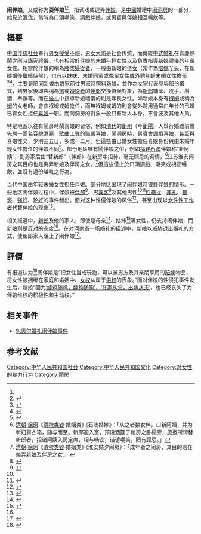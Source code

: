 {{multiple issues|
{{citecheck|time=2019-02-16T15:35:14+00:00}}
{{disputed|time=2019-02-16T15:35:14+00:00}}
{{lead section|time=2019-02-16T15:35:14+00:00}}
{{pov|time=2019-02-16T15:35:14+00:00}}
}}
'''闹伴娘'''，又或称为'''耍伴娘'''<ref name="a1"/><ref>{{Cite web |url=http://news.xinhuanet.com/legal/2011-05/03/c_121372575.htm |title=西安：闹洞房玩过火扒光伴娘上衣 警方介入调查 |accessdate=2016-04-03 |author=西部网/华商报：杨小刚、宋飞鸿 |date=2011-05-03 |work= |publisher=新华网，来源：西部网 |language=Zh-hans |deadurl=yes |archiveurl=https://web.archive.org/web/20150917003808/http://news.xinhuanet.com/legal/2011-05/03/c_121372575.htm |archivedate=2015-09-17 }}</ref>，指调戏或逗弄[[伴娘|伴娘]]，是[[中國|中國]]婚禮中[[闹洞房|闹洞房]]的一部分，始見於[[清代|清代]]，當時為口頭嘲笑、調戲伴娘，或男賓與伴娘相互暢飲等。

==概要==
[[中国传统社会|中国传统社会]]奉行[[男女授受不親|男女授受不親]]，[[男女大防|男女大防]]是社会传统，而傳統[[中式婚礼|中式婚礼]]在喜慶熱鬧之同時講究禮儀，也有相當於[[伴娘|伴娘]]的未婚年輕女性以及負責指導新娘禮儀的年長女性。相當於伴娘的稱為[[媵|媵]]或[[婦從者|婦從者]]，一般由新娘的[[侍女|侍女]]（常作為[[陪嫁丫头|陪嫁丫头]]，在新娘婚後繼續侍候），也有以妹妹、未婚同輩或晚輩女性或外聘年輕未婚女性擔任<ref name="電白">{{Cite web |url=http://www.dbtv.gd.cn/index.php/culture |title=电白民间习俗 |accessdate=2016-04-03 |author=徐珂 |date= |work= |publisher=電白廣播電視台 |language=Zh-hant |archive-date=2016-08-06 |archive-url=https://web.archive.org/web/20160806193428/http://www.dbtv.gd.cn/index.php/culture |dead-url=no }}</ref><ref name="台灣">{{Cite book |title=台灣舊俗圖集 |author=作者： 劉興欽 |date=2007-11-01 |work= |publisher=聯經出版公司 |isbn=9789570832112 |language=Zh-hant|page=120 }}</ref>，主要是陪同新娘由[[娘家|娘家]]前往男家時照料[[新娘|新娘]]，並作為女家代表參與部份儀式，到男家後即與稱為[[御|御]]或[[婿從者|婿從者]]的[[伴郎|伴郎]]交換侍候對象，為[[新郎|新郎]]鋪蓆、洗手、斟酒、奉饌等。而在[[婚礼|婚礼]]中指導新娘禮儀的則是年長女性。如新娘本身有[[褓姆|褓姆]]或稱為[[姆|姆]]的女老師，會由褓姆或姆擔任，而無褓姆或姆的則會從外聘用通常由年长的已婚已育女性担任[[喜娘|喜娘]]一职。而鬧洞房的對象一般只有新人本身，不會波及其他人員。

特定地區以往有鬧房時鬧喜娘的習俗，例如[[清代|清代]]的[[衡州|衡州]]（今[[衡陽|衡陽]]）人舉行婚禮前會先聘一兩名容貌清麗、歌曲工雅的職業喜娘，鬧洞房時，男賓會調戲喜娘，甚至與喜娘性交，少則三五日，多或一二月。但這些由已婚女性擔任喜娘身份與由未婚年輕女性擔任的伴娘不同<ref name="清稗">{{Cite web|url=http://open-lit.com/listbook.php?cid=41&gbid=322&bid=14856&start=0|title=清稗類鈔 婚姻類|accessdate=2016-04-03|author=徐珂|date=|work=|publisher=|language=Zh-hant|archive-date=2016-12-20|archive-url=https://web.archive.org/web/20161220125403/http://open-lit.com/listbook.php?cid=41&gbid=322&bid=14856&start=0|dead-url=yes}}</ref>。部份地區雖有鬧伴娘之俗，例如[[福建|福建]][[石澳|石澳]]伴娘称“新阿姨”，到男家后由“替新郎”（伴郎）在新房中招待，毫无顾忌的调情，<ref name=shiaohunjia>[[清朝|清朝]]·[[徐珂|徐珂]]《[[清稗类钞|清稗类钞]]·婚姻类》·《石澳婚嫁》：「从之者数女伴，曰新阿姨，并为新妇肩衣箱，随与而至。新郎迎入室，预设酒筵于新房之卧榻旁，旋邀所谓替新郎者，招诸阿姨入房定席，相与畅饮，谐谑嘲笑，罔有顾忌。」</ref>江苏淮安闹房之其目的也是侮弄新娘及伴房之女。<ref name=huaianhunxinaofang>[[清朝|清朝]]·[[徐珂|徐珂]]《[[清稗类钞|清稗类钞]]·婚姻类》·《淮安婚夕闹房》：「成年者之闹房，其目的则在侮弄新娘及伴房之女.」</ref>但這些僅止於口頭調戲、嘲笑或相互暢飲，並沒有過份越軌之行為。

当代中国由年轻未婚女性担任伴娘。部分地区出現了闹伴娘時猥褻伴娘的情形。一些地区闹伴娘过程中，伴娘被[[伴郎|伴郎]]<ref name="a5">{{Cite web |url=http://news.ifeng.com/gundong/detail_2014_03/23/35053721_0.shtml |title=去当伴娘喝醉酒 惨遭两伴郎轮奸 |accessdate=2016-04-03 |author= |date=2014-03-23 |work= |publisher=凤凰网，来源：海峡都市报，钱江晚报 |language=Zh-hans |archive-date=2016-04-14 |archive-url=https://web.archive.org/web/20160414161329/http://news.ifeng.com/gundong/detail_2014_03/23/35053721_0.shtml |dead-url=no }}</ref>、男[[宾客|宾客]]<ref>{{Cite web |url=http://news.163.com/12/1220/10/8J5M7FVU00011229.html |title=陕西阎良婚礼闹伴娘太过无人敢当 租伴娘1天千元 |accessdate=2016-04-03 |author=责任编辑：NN114 |date=2012-12-20 |work= |publisher=网易，来源: 华商网(西安) |language=Zh-hans |archive-url=https://web.archive.org/web/20160415085112/http://news.163.com/12/1220/10/8J5M7FVU00011229.html |archive-date=2016-04-15 |dead-url=yes }}</ref>及其他男性<ref name="a1"/><ref name="a3">{{Cite web|url=http://guancha.gmw.cn/2013-11/08/content_9426047.htm|title=伴娘事件不能以“习俗说”为猥亵开脱|accessdate=2016-04-03|author=佘宗明，责任编辑：邬庆霞|date=|work=|publisher=光明网|language=Zh-hans|deadurl=yes|archiveurl=https://web.archive.org/web/20160413025918/http://guancha.gmw.cn/2013-11/08/content_9426047.htm|archivedate=2016-04-13}}</ref>[[性骚扰|性骚扰]]、[[非礼|非礼]]、[[猥亵|猥亵]]、[[强奸|强奸]]、[[轮奸|轮奸]]的事件频出。{{Synthesis-inline}}面对这种性侵伴娘的风俗<ref name="a1">{{Cite web|url=http://www.cpd.com.cn/gb/jcwz/2006-06/13/content_614921.htm|title=河南婚俗第一案 被辱伴娘向陋习宣战|accessdate=2016-04-03|author=作者：唐河|date=|work=|publisher=中国警察网，摘自2006年第10期《打工》|language=Zh-hans|deadurl=yes|archiveurl=https://web.archive.org/web/20160401070958/http://www.cpd.com.cn/gb/jcwz/2006-06/13/content_614921.htm|archivedate=2016-04-01}}</ref>，甚至出现以[[性工作者|女性性工作者]]代替伴娘的现象<ref name="a2">{{Cite web |url=http://news.qq.com/a/20050916/000765.htm |title=“小姐当伴娘”让谁蒙羞？ |accessdate=2016-04-03 |author=何勇海 |date=2005-09-16 |work= |publisher=腾讯网，来源：沈阳今报（9月15日《河南商报》） |language=Zh-hans |archive-date=2007-03-07 |archive-url=https://web.archive.org/web/20070307100219/http://news.qq.com/a/20050916/000765.htm |dead-url=no }}</ref>。

{{OR|因伴娘通常由新娘的好友、姐妹担任，由此新郎家庭和新娘对此呈现相反的态度。}}相关报道中，[[新郎|新郎]]及他的家人，即使是母亲<ref name="b1">{{Cite web |url=http://www.china.com.cn/shehui/2016-04/06/content_38188814.htm |title=男方签“禁止闹婚协议”伴娘才愿出场 |accessdate=2016-04-08 |author=作者：杨蔚，责任编辑：赵超 |date=2016-04-06 |work= |publisher=中国网，来源：环球网 |language=Zh-hans |archive-date=2016-04-18 |archive-url=https://web.archive.org/web/20160418085117/http://www.china.com.cn/shehui/2016-04/06/content_38188814.htm |dead-url=no }}</ref>、姑婶<ref name="b2">{{Cite web |url=http://ln.sina.com.cn/news/s/2012-10-16/082714949.html |title=沈阳姑娘山东做伴娘遇“流氓”风俗惨遭众人猥亵 |accessdate=2016-04-08 |author=记者：战婉青 |date=2012-10-16 |work= |publisher=网易，来源：辽一网-华商晨报 |language=Zh-hans |archive-date=2016-04-22 |archive-url=https://web.archive.org/web/20160422105926/http://ln.sina.com.cn/news/s/2012-10-16/082714949.html |dead-url=no }}</ref>等女性，仍支持闹伴娘，而新娘则是反对的态度<ref name="b1"/>。在对河南省一场婚礼的描述中，新娘以威胁退出婚礼的方式，使新郎家人阻止了闹伴娘<ref>{{Cite web |url=http://news.dahe.cn/2016/04-06/106675525.html |title=郑州新娘撂狠话:有人敢闹伴娘 老娘就不嫁了 |accessdate=2016-04-08 |author=记者：丁亚菲、杨晓楠，编辑：莫莫 |date=2016-04-06 |work= |publisher=大河网，来源：河南商报·大河客户端 |language=Zh-hans |archive-date=2016-04-19 |archive-url=https://web.archive.org/web/20160419164456/http://news.dahe.cn/2016/04-06/106675525.html |dead-url=no }}</ref>。

==評價==
有报道认为<ref>{{Cite web |url=http://www.yicai.com/news/2013/11/3087817.html |title=调戏伴娘的文化劣根 |accessdate=2016-04-03 |author=编辑：一财小编 |date=2013-11-05 |work= |publisher=一财网 |language=Zh-hans }}{{Dead link|date=2018年8月 |bot=InternetArchiveBot |fix-attempted=yes }}</ref>闹伴娘是“把女性当成玩物，可以被男方及其亲朋享用的[[陪嫁|陪嫁]]物品，将女性被捆绑在家庭和婚姻中、[[女权|女权]]从属于[[男权|男权]]的表象。”而对伴娘的性侵犯事件发生后，新娘“因为[[三從四德|‘嫁鸡随鸡，嫁狗随狗’，‘在家从父，出嫁从夫’]]，也已经丧失了为伴娘维权的积极性和主动权。”

== 相关事件 ==
* [[包贝尔婚礼闹伴娘事件|包贝尔婚礼闹伴娘事件]]

== 参考文献 ==
{{Reflist|30em}}

[[Category:中华人民共和国社会|Category:中华人民共和国社会]]
[[Category:中华人民共和国文化|Category:中华人民共和国文化]]
[[Category:对女性的暴力行为|Category:对女性的暴力行为]]
[[Category:鬧房|Category:鬧房]]